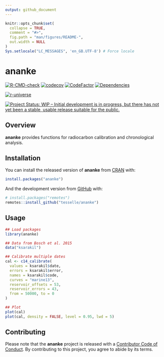 ```yaml
---
output: github_document
---
```


<!-- README.md is generated from README.Rmd. Please edit that file -->

```r
knitr::opts_chunk$set(
  collapse = TRUE,
  comment = "#>",
  fig.path = "man/figures/README-",
  out.width = NULL
)
Sys.setlocale("LC_MESSAGES", 'en_GB.UTF-8') # Force locale
```

# ananke

<!-- badges: start -->
[![R-CMD-check](https://github.com/tesselle/ananke/workflows/R-CMD-check/badge.svg)](https://github.com/tesselle/ananke/actions)
[![codecov](https://codecov.io/gh/tesselle/ananke/branch/main/graph/badge.svg?token=UgoOXsZW86)](https://app.codecov.io/gh/tesselle/ananke)
[![CodeFactor](https://www.codefactor.io/repository/github/tesselle/ananke/badge/main)](https://www.codefactor.io/repository/github/tesselle/ananke/overview/main)
[![Dependencies](https://tinyverse.netlify.com/badge/ananke)](https://cran.r-project.org/package=ananke)

[![r-universe](https://tesselle.r-universe.dev/badges/ananke)](https://tesselle.r-universe.dev/ananke){.pkgdown-devel}

[![Project Status: WIP – Initial development is in progress, but there has not yet been a stable, usable release suitable for the public.](https://www.repostatus.org/badges/latest/wip.svg)](https://www.repostatus.org/#wip)
<!-- badges: end -->

## Overview

**ananke** provides functions for radiocarbon calibration and chronological analysis.

## Installation

You can install the released version of **ananke** from [CRAN](https://CRAN.R-project.org) with:

```r
install.packages("ananke")
```

And the development version from [GitHub](https://github.com/) with:

```r
# install.packages("remotes")
remotes::install_github("tesselle/ananke")
```

## Usage

```r
## Load packages
library(ananke)
```

```r
## Data from Bosch et al. 2015
data("ksarakil")

## Calibrate multiple dates
cal <- c14_calibrate(
  values = ksarakil$date,
  errors = ksarakil$error,
  names = ksarakil$code,
  curves = "marine13",
  reservoir_offsets = 53,
  reservoir_errors = 43,
  from = 50000, to = 0
)

## Plot
plot(cal)
plot(cal, density = FALSE, level = 0.95, lwd = 5)
```

## Contributing

Please note that the **ananke** project is released with a [Contributor Code of Conduct](https://www.tesselle.org/conduct.html). By contributing to this project, you agree to abide by its terms.
